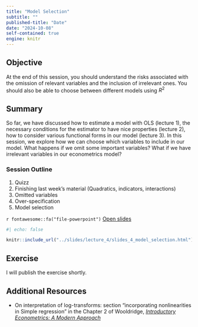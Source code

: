 ```yaml
---
title: "Model Selection"
subtitle: ""
published-title: "Date"
date: "2024-10-08"
self-contained: true
engine: knitr
---
```


::: callout-tip
## Objective

At the end of this session, you should understand the risks associated with the omission of relevant variables and the inclusion of irrelevant ones. You should also be able to choose between different models using $R^2$
:::

## Summary

So far, we have discussed how to estimate a model with OLS (lecture 1), the necessary conditions for the estimator to have nice properties (lecture 2), how to consider various functional forms in our model (lecture 3). In this session, we explore how we can choose which variables to include in our model. What happens if we omit some important variables? What if we have irrelevant variables in our econometrics model?

### Session Outline

1.  Quizz
2.  Finishing last week's material (Quadratics, indicators, interactions)
3.  Omitted variables
4.  Over-specification
5.  Model selection

`r fontawesome::fa("file-powerpoint")` [Open slides](../slides/lecture_4/slides_4_model_selection.html)

```r
#| echo: false

knitr::include_url("../slides/lecture_4/slides_4_model_selection.html")
```

## Exercise

I will publish the exercise shortly.

<!-- Why use particular functional transformations for the variables in your model? -->

<!-- Let's try to answer part of this question using an example. You can find the associated exercise [here](content/exercises/ex_02_specification.qmd). -->

## Additional Resources

-   On interpretation of log-transforms: section "incorporating nonlinearities in Simple regression" in the Chapter 2 of Wooldridge, [*Introductory Econometrics: A Modern Approach*](https://books.google.fr/books?id=GHoJzgEACAAJ&hl=fr&source=gbs_book_other_versions)
